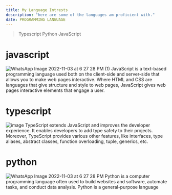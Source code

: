 ```yaml
---
title: My Language Intrests
description: "here are some of the languages am proficient with."
date: PROGRAMMING LANGUAGE 
---
```

> Typescript 
> Python
> JavaScript 

# javascript
![WhatsApp Image 2022-11-03 at 6 27 28 PM (1)](https://user-images.githubusercontent.com/102603571/199700297-eeb74baa-5f83-4290-9914-ca91d241838a.jpeg)
JavaScript is a text-based programming language used both on the client-side and server-side that allows you to make web pages interactive. Where HTML and CSS are languages that give structure and style to web pages, JavaScript gives web pages interactive elements that engage a user.
# typescript
![image](https://user-images.githubusercontent.com/102603571/200080704-7d240920-90d9-40e0-96a9-2fbf5ee3b3a3.png)
TypeScript extends JavaScript and improves the developer experience. It enables developers to add type safety to their projects. Moreover, TypeScript provides various other features, like interfaces, type aliases, abstract classes, function overloading, tuple, generics, etc.
# python
![WhatsApp Image 2022-11-03 at 6 27 28 PM](https://user-images.githubusercontent.com/102603571/199701033-66ec7a27-6968-4287-afe5-56ff2b085cde.jpeg)
Python is a computer programming language often used to build websites and software, automate tasks, and conduct data analysis. Python is a general-purpose language

